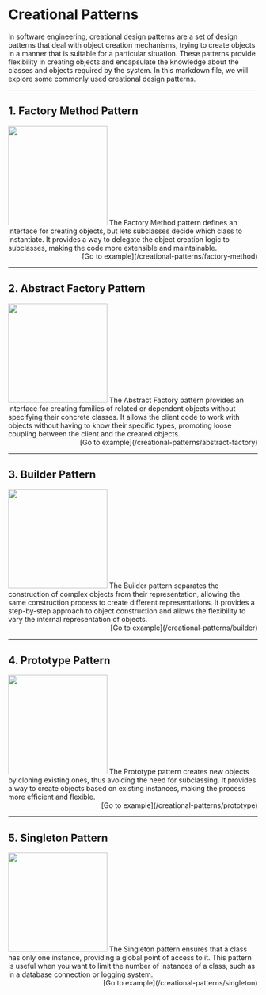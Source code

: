 # Creational Patterns

In software engineering, creational design patterns are a set of design patterns that deal with object creation mechanisms, trying to create objects in a manner that is suitable for a particular situation. These patterns provide flexibility in creating objects and encapsulate the knowledge about the classes and objects required by the system. In this markdown file, we will explore some commonly used creational design patterns.

---

## 1. Factory Method Pattern

<div className='block md:flex gap-4'>
  <img
    src='https://refactoring.guru/images/patterns/cards/factory-method-mini.png'
    width='200'
    height='200'
    className='m-auto'
  />
  The Factory Method pattern defines an interface for creating objects, but lets
  subclasses decide which class to instantiate. It provides a way to delegate the
  object creation logic to subclasses, making the code more extensible and maintainable.
</div>
<div align='right'>[Go to example](/creational-patterns/factory-method)</div>

---

## 2. Abstract Factory Pattern

<div className='block md:flex gap-4'>
  <img
    src='https://refactoring.guru/images/patterns/cards/abstract-factory-mini.png'
    width='200'
    height='200'
    className='m-auto'
  />
  The Abstract Factory pattern provides an interface for creating families of related
  or dependent objects without specifying their concrete classes. It allows the client
  code to work with objects without having to know their specific types, promoting
  loose coupling between the client and the created objects.
</div>
<div align='right'>[Go to example](/creational-patterns/abstract-factory)</div>

---

## 3. Builder Pattern

<div className='block md:flex gap-4'>
  <img
    src='https://refactoring.guru/images/patterns/cards/builder-mini.png'
    width='200'
    height='200'
    className='m-auto'
  />
  The Builder pattern separates the construction of complex objects from their representation,
  allowing the same construction process to create different representations. It
  provides a step-by-step approach to object construction and allows the flexibility
  to vary the internal representation of objects.
</div>
<div align='right'>[Go to example](/creational-patterns/builder)</div>

---

## 4. Prototype Pattern

<div className='block md:flex gap-4'>
  <img
    src='https://refactoring.guru/images/patterns/cards/prototype-mini.png'
    width='200'
    height='200'
    className='m-auto'
  />
  The Prototype pattern creates new objects by cloning existing ones, thus avoiding
  the need for subclassing. It provides a way to create objects based on existing
  instances, making the process more efficient and flexible.
</div>
<div align='right'>[Go to example](/creational-patterns/prototype)</div>

---

## 5. Singleton Pattern

<div className='block md:flex gap-4'>
  <img
    src='https://refactoring.guru/images/patterns/cards/singleton-mini.png'
    width='200'
    height='200'
    className='m-auto'
  />
  The Singleton pattern ensures that a class has only one instance, providing a global
  point of access to it. This pattern is useful when you want to limit the number
  of instances of a class, such as in a database connection or logging system.
</div>
<div align='right'>[Go to example](/creational-patterns/singleton)</div>
